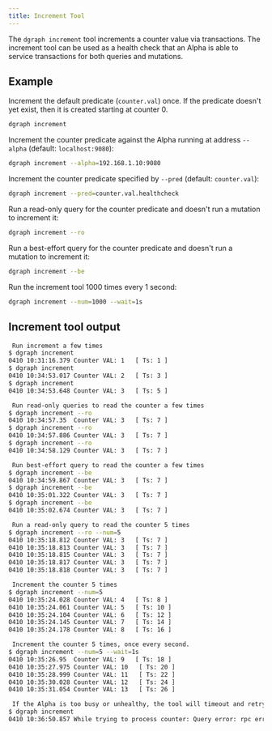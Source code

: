 ```yaml
---
title: Increment Tool
---
```


The `dgraph increment` tool increments a counter value via transactions. The
increment tool can be used as a health check that an Alpha is able to service
transactions for both queries and mutations.

## Example

Increment the default predicate (`counter.val`) once. If the predicate doesn't
yet exist, then it is created starting at counter 0.

```sh
dgraph increment
```

Increment the counter predicate against the Alpha running at address `--alpha`
(default: `localhost:9080`):

```sh
dgraph increment --alpha=192.168.1.10:9080
```

Increment the counter predicate specified by `--pred` (default: `counter.val`):

```sh
dgraph increment --pred=counter.val.healthcheck
```

Run a read-only query for the counter predicate and doesn't run a mutation to
increment it:

```sh
dgraph increment --ro
```

Run a best-effort query for the counter predicate and doesn't run a mutation to
increment it:

```sh
dgraph increment --be
```

Run the increment tool 1000 times every 1 second:

```sh
dgraph increment --num=1000 --wait=1s
```

## Increment tool output

```sh
 Run increment a few times
$ dgraph increment
0410 10:31:16.379 Counter VAL: 1   [ Ts: 1 ]
$ dgraph increment
0410 10:34:53.017 Counter VAL: 2   [ Ts: 3 ]
$ dgraph increment
0410 10:34:53.648 Counter VAL: 3   [ Ts: 5 ]

 Run read-only queries to read the counter a few times
$ dgraph increment --ro
0410 10:34:57.35  Counter VAL: 3   [ Ts: 7 ]
$ dgraph increment --ro
0410 10:34:57.886 Counter VAL: 3   [ Ts: 7 ]
$ dgraph increment --ro
0410 10:34:58.129 Counter VAL: 3   [ Ts: 7 ]

 Run best-effort query to read the counter a few times
$ dgraph increment --be
0410 10:34:59.867 Counter VAL: 3   [ Ts: 7 ]
$ dgraph increment --be
0410 10:35:01.322 Counter VAL: 3   [ Ts: 7 ]
$ dgraph increment --be
0410 10:35:02.674 Counter VAL: 3   [ Ts: 7 ]

 Run a read-only query to read the counter 5 times
$ dgraph increment --ro --num=5
0410 10:35:18.812 Counter VAL: 3   [ Ts: 7 ]
0410 10:35:18.813 Counter VAL: 3   [ Ts: 7 ]
0410 10:35:18.815 Counter VAL: 3   [ Ts: 7 ]
0410 10:35:18.817 Counter VAL: 3   [ Ts: 7 ]
0410 10:35:18.818 Counter VAL: 3   [ Ts: 7 ]

 Increment the counter 5 times
$ dgraph increment --num=5
0410 10:35:24.028 Counter VAL: 4   [ Ts: 8 ]
0410 10:35:24.061 Counter VAL: 5   [ Ts: 10 ]
0410 10:35:24.104 Counter VAL: 6   [ Ts: 12 ]
0410 10:35:24.145 Counter VAL: 7   [ Ts: 14 ]
0410 10:35:24.178 Counter VAL: 8   [ Ts: 16 ]

 Increment the counter 5 times, once every second.
$ dgraph increment --num=5 --wait=1s
0410 10:35:26.95  Counter VAL: 9   [ Ts: 18 ]
0410 10:35:27.975 Counter VAL: 10   [ Ts: 20 ]
0410 10:35:28.999 Counter VAL: 11   [ Ts: 22 ]
0410 10:35:30.028 Counter VAL: 12   [ Ts: 24 ]
0410 10:35:31.054 Counter VAL: 13   [ Ts: 26 ]

 If the Alpha is too busy or unhealthy, the tool will timeout and retry.
$ dgraph increment
0410 10:36:50.857 While trying to process counter: Query error: rpc error: code = DeadlineExceeded desc = context deadline exceeded. Retrying...
```
